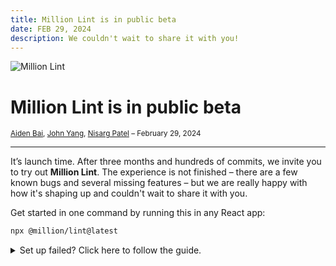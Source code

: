 ```yaml
---
title: Million Lint is in public beta
date: FEB 29, 2024
description: We couldn't wait to share it with you!
---
```



<div className="flex flex-col items-center gap-2 pt-8">

<Image src="/lint/logo.png" alt="Million Lint" height={520} width={1200} />

# Million Lint is in public beta

<small>[Aiden Bai](https://twitter.com/aidenybai), [John Yang](https://twitter.com/fiveseveny), [Nisarg Patel](https://twitter.com/nisargptel) – February 29, 2024</small>

</div>

---

It’s launch time. After three months and hundreds of commits, we invite you to try out **Million Lint**. The experience is not finished – there are a few known bugs and several missing features – but we are really happy with how it's shaping up and couldn't wait to share it with you.

Get started in one command by running this in any React app:

```sh
npx @million/lint@latest
```

<details>
  <summary>
    Set up failed? Click here to follow the guide.
  </summary>

<Steps>

### Install NPM package

<Tabs items={['npm', 'pnpm', 'yarn', 'bun']} storageKey="selected-pkg-manager">
  {/* prettier-ignore */}
  <Tab>
  ```bash copy
  npm install @million/lint@latest
  ```
  </Tab>
  {/* prettier-ignore */}
  <Tab>
  ```bash copy
  pnpm install @million/lint@latest
  ```
  </Tab>
  {/* prettier-ignore */}
  <Tab>
  ```bash copy
  yarn add @million/lint@latest
  ```
  </Tab>
  {/* prettier-ignore */}
  <Tab>
  ```bash copy
  bun add @million/lint@latest
  ```
  </Tab>
</Tabs>

### Install VSCode extension

Go to the [VSCode Marketplace](https://marketplace.visualstudio.com/items?itemName=million.million-lint) and install the Million Lint extension.

### Add the compiler to your application

<Tabs items={['Next.js', 'Astro', 'Gatsby', 'Vite','Remix', 'Create React App', 'Webpack', 'Rollup']} storageKey="selected-bundler-compiler">
<Tab>
Million.js is supported within the `/app` ("use client" components only) and `/pages`

```js filename="next.config.mjs"
import MillionCompiler from '@million/lint';

/** @type {import('next').NextConfig} */
const nextConfig = {
  reactStrictMode: true,
};

export default MillionCompiler.next()(nextConfig);
```
</Tab>

<Tab>
```js filename="astro.config.mjs"
import { defineConfig } from "astro/config";
import MillionCompiler from "@million/lint";

export default defineConfig({
   vite: {
     plugins: [MillionCompiler.vite()],
   },
});
```
</Tab>

<Tab>
```js filename="gatsby-node.js"
const MillionCompiler = require("@million/lint");

exports.onCreateWebpackConfig = ({ actions }) => {
  actions.setWebpackConfig({
    plugins: [MillionCompiler.webpack()],
  });
};
````
</Tab>

<Tab>
```js filename="vite.config.js"
import MillionCompiler from "@million/lint";
import react from "@vitejs/plugin-react";
import { defineConfig } from "vite";

export default defineConfig({
  plugins: [MillionCompiler.vite(), react()],
});
````
</Tab>

<Tab>
```js filename="vite.config.js"
import { unstable_vitePlugin as remix } from "@remix-run/dev";
import MillionCompiler from "@million/lint";
import { defineConfig } from "vite";

export default defineConfig({
  plugins: [MillionCompiler.vite(), remix()],
});
```
</Tab>

<Tab>
  <Callout type="warning">
    If you are using a [Create React App (CRA)](https://create-react-app.dev/) Setup, you will need to [configure Craco](https://craco.js.org/docs/getting-started/) before proceeding.
  </Callout>

```js filename="craco.config.js"
const MillionCompiler = require('@million/lint');

module.exports = {
  plugins: [MillionCompiler.craco({ legacyHmr: true })],
};
```
</Tab>

<Tab>
```js filename="webpack.config.js"
const MillionCompiler = require("@million/lint");

module.exports = {
  plugins: [MillionCompiler.webpack()],
};
```
</Tab>

<Tab>
```js filename="rollup.config.js"
import MillionCompiler from "@million/lint";

export default {
  plugins: [MillionCompiler.rollup()],
};
```
</Tab>
</Tabs>

### Run your app!

</Steps>

</details>

Let us know if you have any [questions or feedback](https://million.dev/chat)!

## What is Million Lint?

Million Lint is a VSCode extension that keeps your React website fast. We identify slow code and provide suggestions to fix it. It’s like ESLint, but for performance!

Many developers try to use tools like React Devtools to find unnecessary renders. Unfortunately, most lack the knowledge to properly manage the complexity.

See the difference between React Devtools and Million Lint:

<Tabs items={['React Devtools', 'Million Lint']}>

<Tab>
_Feeling lost? Yeah, us too (+99% of all devs)_

![React Profiler Flamegraph](/lint/profiler.jpeg)

</Tab>

<Tab>
_Get profile information within VSCode!_

<div className="pt-4">
<video src="/lint/renders.mp4" controls autoPlay />
</div>

</Tab>

</Tabs>

Complicated tools means developers give up. Every developer knows this experience: we insert `console.log` everywhere, catch some promising leads, but nothing happens before "time runs out." Eventually, the slow/buggy code never gets fixed, problems pile up on a backlog, and our end users are hurt.

Are there no better ways to surface performance issues?

### You vs. profilers

Existing instrumentation tools (Sentry, Datadog, etc.) show you the “entire universe” of web data. This can include every function call, network request, user interaction, core web vital, screenshot, memory … a dizzying amount of information to process. As such, these tools have interfaces that are overwhelming.

As for React & Chrome Devtools, they are simply unusable if you don't know what you are doing. And even if you do, it is hard to tell which part of the component re-rendered, or which hook or prop caused this change. Unless you are an expert, the current experience of performance debugging is hostile to most developers.

### Compiler or runtime?

JavaScript compilers enable us to perform static analysis on source code. For performance optimization, static analysis is great for breath – by writing rules, developers can surface problems across the entire code base. This is why ESLint is so great. The tradeoff is that we can't predict how slow an operation will be without actually running it, making it impossible to implement Million Lint solely as a compiler.

Another approach is thus instrumenting at runtime. The advantage here is we can directly run the app and get rendering information (via the [React Fiber](https://blog.logrocket.com/deep-dive-react-fiber/)), so many of the complexity challenges with static analysis are instantly solved. However, the tradeoff with runtime is that you don’t have the original source (unless you use source maps, which are painful and slow). "Which hook or prop caused this change?" "Which part of the component re-rendered?" We couldn’t answer these questions without the source code.

### In search of a better way

So we went back to the drawing board. For Million Lint, we asked ourselves: how can we have the best of both worlds? We needed to create an profiling experience that didn’t hog build time or runtime; then, support a debugging flow that helped developers find performance problems fast.

Our answer is dynamic analysis – using both static analysis and runtime analysis where it makes sense. Instead of filtering top-down, we follow the necessary data flow to understand each component render and build up from there. This resulted in our custom instrumentation library, designed specifically for React apps.

## _import MillionCompiler from '@million/lint';_

The Million Lint experience starts with a compiler running dynamic analysis on individual React components.

First, the compiler inject handlers:

<Tabs items={['Compiled', 'Raw source']}>
<Tab>
```jsx /Million.capture/
function App({ start }) {

  Million.capture({ start });  // ✨ inject
  const [count, setCount] = Million.capture(useState)(start);  // ✨ inject

  useEffect(
    () => {
      console.log("double: ", count * 2);
    },
    Million.capture([count]),  // ✨ inject
  );

  return Million.capture(  // ✨ inject
    <Button onClick={() => setCount(count + 1)}>{count}</Button>,
  );
}
```
</Tab>
<Tab>
```jsx
function App({ start }) {

  const [count, setCount] = useState(start);

  useEffect(() => {
    console.log('double: ', count * 2);
  }, [count]);

  return <Button onClick={() => setCount(count + 1)}>{count}</Button>;
}
```

</Tab>
</Tabs>

During runtime, these inject handlers capture render, timing, and metadata information as you interact with your web app in dev mode. With this approach, we can get runtime profiling data from running the app, while keeping access to the source code thanks to the JavaScript compiler!

```jsx
// psuedo code of collected data:
[
  {
    kind: 'state',
    count: 7,
    time: 0.1,
    changes: [{ prev: 0, next: 8 }, ...],
  },
  // and so on...
];
```

After capturing the renders, we extend the compiler to asynchronously collect bundle, network, and state manager information without build time overhead. These real-time insights are then fed into the VSCode extension, where you can see the collected information and suggestions to fix it.

<Tabs items={['Render information', 'Bundle sizes']}>

<Tab>

<video src="/lint/renders.mp4" controls autoPlay />

</Tab>

<Tab>

<video src="/lint/bundles.mp4" controls autoPlay />

</Tab>

</Tabs>

Lastly, we made **Lint++**, which feeds the collected information into a language model to discover optimization opportunities. So even if you don’t know what you’re doing – Million Lint will show you how!

[video of **Lint++**]

## How good is Lint++?

Measuring the objective quality of **Lint++** requires a non-trivial dataset, so we are working on an open-source React web app optimization benchmark for code-gen models (coming soon!). For now, we have tested **Lint++** on a dozen in-production products between our friends. For a public example, **Lint++** was able to identify and suggest the correct fix to every problem in [a slow, educational React app](https://github.com/3perf/react-workshop-ra) our friend [Ivan Akulov](https://twitter.com/iamakulov) built.

After running **Lint++** on Ivan's `notes` app, it labeled the following problems across 6 components:

- Unstable reference as prop optimization
- Memoizing expensive components
- Caching inline functions
- Suggesting virtualization
- Suggesting `use-context-selector` > `useContext`
- Moving context providers up the tree

We invited an engineer who's never seen the code base before to try speed up the `notes` app. Using Million Lint, he 3x the performance of the main page after ~15 minutes of work.

<div className="pt-4">
<video src="/lint/comparison.mp4" controls />
</div>

Of course, `notes` is a small app, and Million Lint wouldn't always find the best fix for every problem. We are working hard to improve its quality – try and please let us know about your experience!

## How will we make money from this?

We don’t yet. We raised enough capital from an amazing set of investors that actually care about developer tools.

We will make money selling software (that makes your software faster) for more than they cost to make and maintain.

Million Lint follows a freemium model. In-editor annotations will remain forever free (+ open source soon!). Linting will start with a 1 month free trial, and then $20/month after.

If we do succeed, we are one step closer to solving the current state of web performance. Our final goal with Million is to enable web apps to self optimize without the need of humans to intervene. We want to empower developers to ship features and fix bugs faster, without needing to think about performance.

## The road to 1.0

We have a lot of work to do. We’re starting by helping you fix rendering issues now (but we understand this is [not a problem](https://react.dev/blog/2024/02/15/react-labs-what-we-have-been-working-on-february-2024) for long), and moving on to handling application code of the React ecosystem: such as state managers, animations, bundle sizes, waterfalls, etc.

Most importantly though, [we need your feedback](https://million.dev/chat) to help us make the best possible web performance developer tool. Try it out, and let us know which pieces are missing.

Once we’re ready, we’ll open source for the benefit of the community.

## How can I help?

Try Million Lint out today! [Let us know your feedback!](https://million.dev/chat)

We are looking for talented frontend (dev tools) and pl/ml engineers to join us in the Bay Area.

We need to build tools that make it easy to deliver fast applications, regardless of the framework, platform, or the size of your engineering team.

At Million, we have a simple thesis for software performance – we can build tools that make *existing* tooling fast and easy to use. Developers should think only of shipping features and fixing bugs – not keeping their apps fast. We plan to start with React, then extend to the roader frontend, backend, and other platforms.

If you feel like you missed the beginning of Million.js, get in on this. The fun of the beginning is how much you get to shape 🔜 [My email](mailto:aiden@million.dev)

<br />

<div className="flex flex-col items-center gap-4">
  <Image src="/lint/team.png" alt="the Million team" height={450} width={600} />
  <small>
    _The Million team + [Ivan Akulov](https://twitter.com/iamakulov) fixing
    React performance one step at a time. Join us!_
  </small>
</div>
